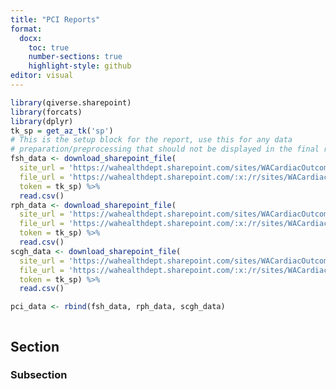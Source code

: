 ```yaml
---
title: "PCI Reports"
format:
  docx:
    toc: true
    number-sections: true
    highlight-style: github
editor: visual
---
```


```r
library(qiverse.sharepoint)
library(forcats)
library(dplyr)
tk_sp = get_az_tk('sp')
# This is the setup block for the report, use this for any data
# preparation/preprocessing that should not be displayed in the final report
fsh_data <- download_sharepoint_file(
  site_url = 'https://wahealthdept.sharepoint.com/sites/WACardiacOutcomeRegistry',
  file_url = 'https://wahealthdept.sharepoint.com/:x:/r/sites/WACardiacOutcomeRegistry/PCI/PCI%20Data/Latest%20NCR%20Submission/Fiona_Stanley_Hospital_2024_PCI_Data.csv?d=w502a195d07d84e37976119fd0e5ed4e4&csf=1&web=1&e=CipGly',
  token = tk_sp) %>% 
  read.csv()
rph_data <- download_sharepoint_file(
  site_url = 'https://wahealthdept.sharepoint.com/sites/WACardiacOutcomeRegistry',
  file_url = 'https://wahealthdept.sharepoint.com/:x:/r/sites/WACardiacOutcomeRegistry/PCI/PCI%20Data/Latest%20NCR%20Submission/Royal_Perth_Hospital_2024_PCI_Data.csv?d=w7b047d9021874a58bd3241d2ad4837ef&csf=1&web=1&e=HXmpC4',
  token = tk_sp) %>% 
  read.csv()
scgh_data <- download_sharepoint_file(
  site_url = 'https://wahealthdept.sharepoint.com/sites/WACardiacOutcomeRegistry',
  file_url = 'https://wahealthdept.sharepoint.com/:x:/r/sites/WACardiacOutcomeRegistry/PCI/PCI%20Data/Latest%20NCR%20Submission/Sir_Charles_Gairdner_Hospital_2024_PCI_Data.csv?d=w970e2c01ddec4e8aa6456876e8c793b5&csf=1&web=1&e=Jc7bIW',
  token = tk_sp) %>% 
  read.csv()

pci_data <- rbind(fsh_data, rph_data, scgh_data)

```

```r


```

## Section

### Subsection
